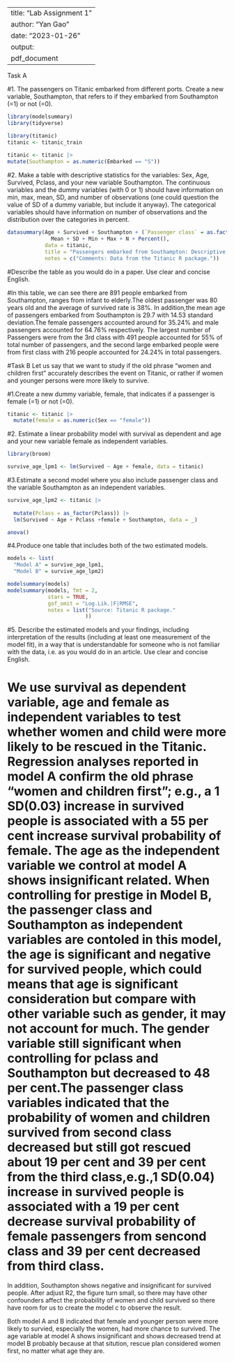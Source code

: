 
---
title: "Lab Assignment 1"
author: "Yan Gao"
date: "2023-01-26"
output:
  pdf_document
---

Task A

#1. The passengers on Titanic embarked from different ports. Create a new variable, Southampton, that refers to if they embarked from Southampton (=1) or not (=0).



```{r, echo=FALSE, warning=FALSE, message=FALSE}
library(modelsummary)
library(tidyverse)
```


```{r, echo=FALSE, warning=FALSE, message=FALSE}
library(titanic)
titanic <- titanic_train
  
titanic <- titanic |>   
mutate(Southampton = as.numeric(Embarked == "S"))
```


#2. Make a table with descriptive statistics for the variables: Sex, Age, Survived, Pclass, and your new variable Southampton.
The continuous variables and the dummy variables (with 0 or 1) should have information on min, max, mean, SD, and number of observations (one could question the value of SD of a dummy variable, but include it anyway). The categorical variables should have information on number of observations and the distribution over the categories in percent.

```{r, echo=FALSE, warning = FALSE, message=FALSE}
datasummary(Age + Survived + Southampton + (`Passenger class` = as.factor(Pclass)) + Sex + 1 ~ 
              Mean + SD + Min + Max + N + Percent(),
            data = titanic,
            title = "Passengers embarked from Southampton: Descriptive statistics",
            notes = c("Comments: Data from the Titanic R package."))
```

#Describe the table as you would do in a paper. Use clear and concise English.

#In this table, we can see there are 891 people embarked from Southampton, ranges from infant to elderly.The oldest passenger was 80 years old and the average of survived rate is 38%. In addition,the mean age of passengers embarked from Southampton is 29.7 with 14.53 standard deviation.The female passengers accounted around for 35.24% and male passengers accounted for 64.76% respectively. The largest number of Passengers were from the 3rd class with 491 people accounted for 55% of total number of passengers, and the second large embarked people were from first class with 216 people accounted for 24.24% in total passengers. 

#Task B
Let us say that we want to study if the old phrase “women and children first” accurately describes the event on Titanic, or rather if women and younger persons were more likely to survive.

#1.Create a new dummy variable, female, that indicates if a passenger is female (=1) or not (=0).
```{r, echo=FALSE, message=FALSE}
titanic <- titanic |>
  mutate(female = as.numeric(Sex == "female")) 

```


#2. Estimate a linear probability model with survival as dependent and age and your new variable female as independent variables.
```{r, echo=FALSE, message=FALSE}
library(broom)

survive_age_lpm1 <- lm(Survived ~ Age + female, data = titanic)


```

#3.Estimate a second model where you also include passenger class and the variable Southampton as
an independent variables.
```{r, echo=FALSE, message=FALSE}
survive_age_lpm2 <- titanic |> 
  
  mutate(Pclass = as_factor(Pclass)) |>  
  lm(Survived ~ Age + Pclass +female + Southampton, data = _)


```

```{r f-test, include=}
anova()
```

#4.Produce one table that includes both of the two estimated models.

```{r, echo=FALSE, message=FALSE}
models <- list(
  "Model A" = survive_age_lpm1,
  "Model B" = survive_age_lpm2)

modelsummary(models)
modelsummary(models, fmt = 2,
             stars = TRUE,
             gof_omit = "Log.Lik.|F|RMSE",
             notes = list("Source: Titanic R package." 
                         ))
```

#5. Describe the estimated models and your findings, including interpretation of the results (including at least one measurement of the model fit), in a way that is understandable for someone who is not familiar with the data, i.e. as you would do in an article. Use clear and concise English.

# We use survival as dependent variable, age and female as independent variables to test whether women and child were more likely to be rescued in the Titanic. Regression analyses reported in model A confirm the old phrase "women and children first"; e.g., a 1 SD(0.03) increase in survived people is associated with a 55 per cent increase survival probability of female. The age as the independent variable we control at model A shows insignificant related. When controlling for prestige in Model B, the passenger class and Southampton as independent variables are contoled in this model, the age is significant and negative for survived people, which could means that age is significant consideration but compare with other variable such as gender, it may not account for much. The gender variable still significant when controlling for pclass and Southampton but decreased to 48 per cent.The passenger class variables indicated that the probability of women and children survived from second class decreased but still got rescued about 19 per cent and 39 per cent from the third class,e.g.,1 SD(0.04) increase in survived people is associated with a 19 per cent decrease survival probability of female passengers from sencond class and 39 per cent decreased from third class.

In addition, Southampton shows  negative and insignificant for survived people. After adjust R2, the figure turn small, so there may have other confounders affect the probability of women and child survived so there have room for us to create the model c to observe the result.

Both model A and B indicated that female and younger person were more likely to survied, especially the women, had more chance to survived. The age variable at model A shows insignificant and shows decreased trend at model B probably because at that sitution, rescue plan considered women first, no matter what age they are.



